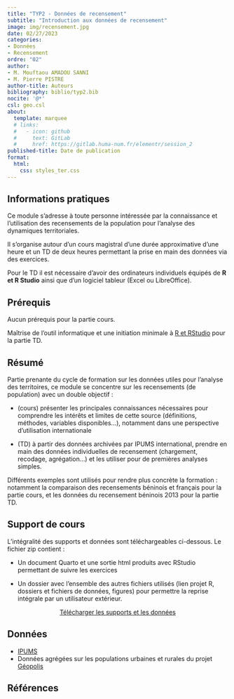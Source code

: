 ```yaml
---
title: "TYP2 - Données de recensement"
subtitle: "Introduction aux données de recensement"
image: img/recensement.jpg
date: 02/27/2023
categories: 
- Données
- Recensement
ordre: "02" 
author: 
- M. Mouftaou AMADOU SANNI
- M. Pierre PISTRE
author-title: Auteurs
bibliography: biblio/typ2.bib
nocite: '@*'
csl: geo.csl
about:
  template: marquee
  # links:
  #   - icon: github
  #     text: GitLab
  #     href: https://gitlab.huma-num.fr/elementr/session_2
published-title: Date de publication 
format:
  html: 
    css: styles_ter.css
---
```


<!-- ::: {#contrib} -->

<!-- ### Contributeur·rice·s -->

<!-- Hugues Pecout, ... -->

<!-- ::: -->

## <i class="bi bi-info-circle"></i> Informations pratiques

Ce module s'adresse à toute personne intéressée par la connaissance et l'utilisation des recensements de la population pour l'analyse des dynamiques territoriales.

Il s'organise autour d'un cours magistral d'une durée approximative d'une heure et un TD de deux heures permettant la prise en main des données via des exercices.

Pour le TD il est nécessaire d'avoir des ordinateurs individuels équipés de **R et R Studio** ainsi que d'un logiciel tableur (Excel ou LibreOffice).

## <i class="bi bi-ui-checks-grid"></i> Prérequis

Aucun prérequis pour la partie cours.

Maîtrise de l'outil informatique et une initiation minimale à [R et RStudio](out1_r.qmd) pour la partie TD.

## <i class="bi bi-bookmark"></i> Résumé

Partie prenante du cycle de formation sur les données utiles pour l'analyse des territoires, ce module se concentre sur les recensements (de population) avec un double objectif :

-   (cours) présenter les principales connaissances nécessaires pour comprendre les intérêts et limites de cette source (définitions, méthodes, variables disponibles...), notamment dans une perspective d'utilisation internationale

-   (TD) à partir des données archivées par IPUMS international, prendre en main des données individuelles de recensement (chargement, recodage, agrégation...) et les utiliser pour de premières analyses simples.

Différents exemples sont utilisés pour rendre plus concrète la formation : notamment la comparaison des recensements béninois et français pour la partie cours, et les données du recensement béninois 2013 pour la partie TD.

## <i class="bi bi-person-video3"></i> Support de cours

<!-- <object class="slide" data="support/introR_seance2_diapo.pdf" type="application/pdf"> -->

<!-- <iframe class="slide" src="https://meghan.rbind.io/slides/neair/neair.html#/title-slide"> -->

<!-- </iframe> -->

<!-- ::: {#url} -->

<!-- <i class="bi bi-cloud-arrow-down-fill"></i> [Télécharger</i>]() -->

<!-- ::: -->

<!-- </object> -->

<!-- <center><a href="" class="btn btn-warning" role="button" aria-disabled="true"><i class="bi bi-eye"></i> Consulter</a></center> -->

L'intégralité des supports et données sont téléchargeables ci-dessous. Le fichier zip contient :

-   Un document Quarto et une sortie html produits avec RStudio permettant de suivre les exercices

-   Un dossier avec l'ensemble des autres fichiers utilisés (lien projet R, dossiers et fichiers de données, figures) pour permettre la reprise intégrale par un utilisateur extérieur.

<center><a href="https://bit.ly/3WVpXRT" class="btn btn-info" role="button" aria-disabled="true"><i class="bi bi-cloud-arrow-down"></i> Télécharger les supports et les données </a></center>

<!-- ## <i class="bi bi-person-video3"></i> Support de TD -->

<!-- Le TD contenant les exercices est disponible ci-dessous : -->

## <i class="bi bi-clipboard-data"></i> Données

-   [IPUMS](../donnees/ipums)
-   Données agrégées sur les populations urbaines et rurales du projet [Géopolis](http://e-geopolis.org/)

## <i class="bi bi-file-earmark-text"></i> Références

::: {#refs}
:::
